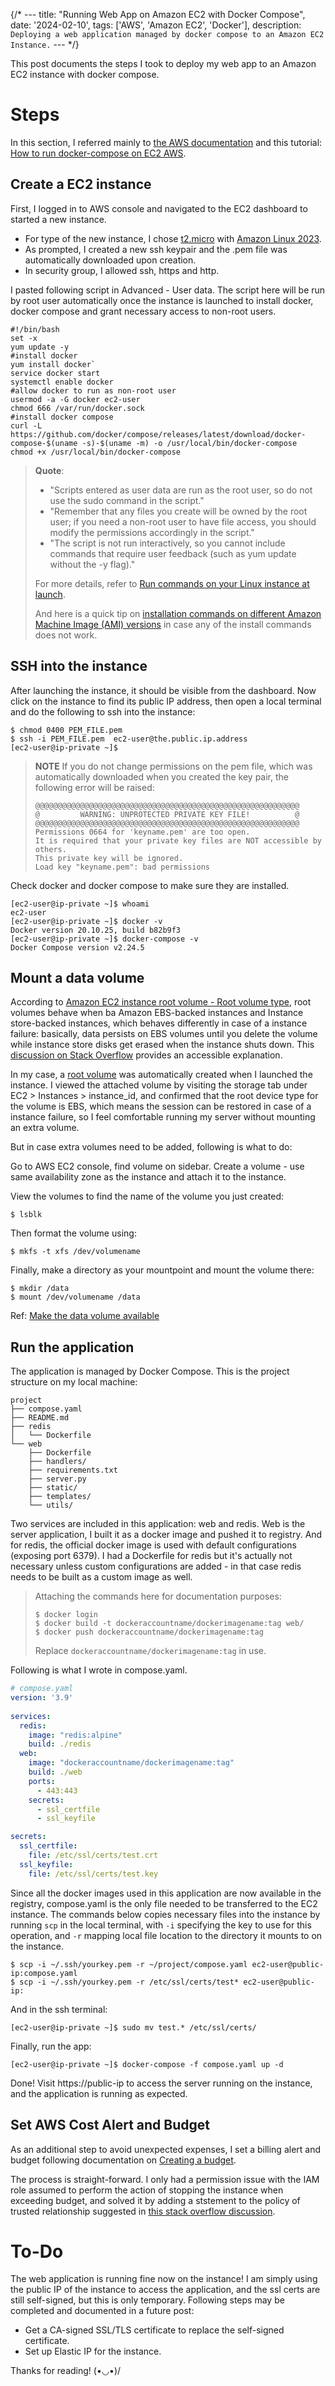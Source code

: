 {/* ---
title: "Running Web App on Amazon EC2 with Docker Compose",
date: '2024-02-10',
tags: ['AWS', 'Amazon EC2', 'Docker'],
description: `Deploying a web application managed by docker compose to an Amazon EC2 Instance.`
--- */}

This post documents the steps I took to deploy my web app to an Amazon EC2 instance with docker compose.

# Steps

In this section, I referred mainly to [the AWS documentation](https://docs.aws.amazon.com/AWSEC2/latest/UserGuide/EC2_GetStarted.html) and this tutorial: [How to run docker-compose on EC2 AWS](https://www.youtube.com/watch?v=gRgdnHHuvoI).

## Create a EC2 instance

First, I logged in to AWS console and navigated to the EC2 dashboard to started a new instance.

- For type of the new instance, I chose [t2.micro](https://aws.amazon.com/ec2/instance-types/t2/#:~:text=%240.002-,t2.micro,-1) with [Amazon Linux 2023](https://aws.amazon.com/linux/amazon-linux-2023/faqs/).
- As prompted, I created a new ssh keypair and the .pem file was automatically downloaded upon creation.
- In security group, I allowed ssh, https and http.

I pasted following script in Advanced - User data. The script here will be run by root user automatically once the instance is launched to install docker, docker compose and grant necessary access to non-root users.


```shell
#!/bin/bash
set -x
yum update -y
#install docker
yum install docker`
service docker start
systemctl enable docker
#allow docker to run as non-root user
usermod -a -G docker ec2-user
chmod 666 /var/run/docker.sock
#install docker compose
curl -L https://github.com/docker/compose/releases/latest/download/docker-compose-$(uname -s)-$(uname -m) -o /usr/local/bin/docker-compose
chmod +x /usr/local/bin/docker-compose
```

> **Quote**:
> - "Scripts entered as user data are run as the root user, so do not use the sudo command in the script."
> - "Remember that any files you create will be owned by the root user; if you need a non-root user to have file access, you should modify the permissions accordingly in the script."
> - "The script is not run interactively, so you cannot include commands that require user feedback (such as yum update without the -y flag)."
> 
> For more details, refer to [Run commands on your Linux instance at launch](https://docs.aws.amazon.com/AWSEC2/latest/UserGuide/user-data.html).
>
> And here is a quick tip on [installation commands on different Amazon Machine Image (AMI) versions](https://gist.github.com/npearce/6f3c7826c7499587f00957fee62f8ee9) in case any of the install commands does not work.


## SSH into the instance

After launching the instance, it should be visible from the dashboard. Now click on the instance to find its public IP address, then open a local terminal and do the following to ssh into the instance:

```shell
$ chmod 0400 PEM_FILE.pem
$ ssh -i PEM_FILE.pem  ec2-user@the.public.ip.address
[ec2-user@ip-private ~]$ 
```

> **NOTE**
> If you do not change permissions on the pem file, which was automatically downloaded when you created the key pair, the following error will be raised:
> ```shell
> @@@@@@@@@@@@@@@@@@@@@@@@@@@@@@@@@@@@@@@@@@@@@@@@@@@@@@@@@@@
> @         WARNING: UNPROTECTED PRIVATE KEY FILE!          @
> @@@@@@@@@@@@@@@@@@@@@@@@@@@@@@@@@@@@@@@@@@@@@@@@@@@@@@@@@@@
> Permissions 0664 for 'keyname.pem' are too open.
> It is required that your private key files are NOT accessible by others.
> This private key will be ignored.
> Load key "keyname.pem": bad permissions
> ```

Check docker and docker compose to make sure they are installed.

```shell
[ec2-user@ip-private ~]$ whoami
ec2-user
[ec2-user@ip-private ~]$ docker -v
Docker version 20.10.25, build b82b9f3
[ec2-user@ip-private ~]$ docker-compose -v
Docker Compose version v2.24.5
```
## Mount a data volume

According to [Amazon EC2 instance root volume - Root volume type](https://docs.aws.amazon.com/AWSEC2/latest/UserGuide/RootDeviceStorage.html), root volumes behave when ba Amazon EBS-backed instances and Instance store-backed instances, which behaves differently in case of a instance failure: basically, data persists on EBS volumes until you delete the volume while instance store disks get erased when the instance shuts down. This [discussion on Stack Overflow](https://stackoverflow.com/questions/74678898/what-does-ec2-store-and-why-does-it-even-need-a-storage-solution-like-ebs-or-ins) provides an accessible explanation. 

In my case, a [root volume](https://docs.aws.amazon.com/AWSEC2/latest/UserGuide/RootDeviceStorage.html) was automatically created when I launched the instance. I viewed the attached volume by visiting the storage tab under EC2 > Instances > instance_id, and confirmed that the root device type for the volume is EBS, which means the session can be restored in case of a instance failure, so I feel comfortable running my server without mounting an extra volume. 

But in case extra volumes need to be added, following is what to do:

Go to AWS EC2 console, find volume on sidebar. Create a volume - use same availability zone as the instance and attach it to the instance.

View the volumes to find the name of the volume you just created:
```shell
$ lsblk
```

Then format the volume using:
```shell
$ mkfs -t xfs /dev/volumename
```

Finally, make a directory as your mountpoint and mount the volume there:
```shell
$ mkdir /data
$ mount /dev/volumename /data
```

Ref: [Make the data volume available](https://docs.aws.amazon.com/AWSEC2/latest/UserGuide/step2-make-data-volume-available.html)

## Run the application

The application is managed by Docker Compose. This is the project structure on my local machine:

```shell
project
├── compose.yaml
├── README.md
├── redis
│   └── Dockerfile
└── web
    ├── Dockerfile
    ├── handlers/
    ├── requirements.txt
    ├── server.py
    ├── static/
    ├── templates/
    └── utils/
```

Two services are included in this application: web and redis. Web is the server application, I built it as a docker image and pushed it to registry. And for redis, the official docker image is used with default configurations (exposing port 6379). I had a Dockerfile for redis but it's actually not necessary unless custom configurations are added - in that case redis needs to be built as a custom image as well.

> Attaching the commands here for documentation purposes:
> ```shell
> $ docker login
> $ docker build -t dockeraccountname/dockerimagename:tag web/
> $ docker push dockeraccountname/dockerimagename:tag
> ```
> Replace `dockeraccountname/dockerimagename:tag` in use.


Following is what I wrote in compose.yaml. 

```yaml
# compose.yaml
version: '3.9'
  
services:
  redis:
    image: "redis:alpine"
    build: ./redis
  web:
    image: "dockeraccountname/dockerimagename:tag"
    build: ./web
    ports:
      - 443:443
    secrets:
      - ssl_certfile
      - ssl_keyfile

secrets:
  ssl_certfile:
    file: /etc/ssl/certs/test.crt
  ssl_keyfile:
    file: /etc/ssl/certs/test.key
```

Since all the docker images used in this application are now available in the registry, compose.yaml is the only file needed to be transferred to the EC2 instance. The commands below copies necessary files into the instance by running `scp` in the local terminal, with `-i` specifying the key to use for this operation, and `-r` mapping local file location to the directory it mounts to on the instance.

```shell
$ scp -i ~/.ssh/yourkey.pem -r ~/project/compose.yaml ec2-user@public-ip:compose.yaml
$ scp -i ~/.ssh/yourkey.pem -r /etc/ssl/certs/test* ec2-user@public-ip:
```

And in the ssh terminal:
```shell
[ec2-user@ip-private ~]$ sudo mv test.* /etc/ssl/certs/
```

Finally, run the app:
```shell
[ec2-user@ip-private ~]$ docker-compose -f compose.yaml up -d
```

Done! Visit https://public-ip to access the server running on the instance, and the application is running as expected.

## Set AWS Cost Alert and Budget

As an additional step to avoid unexpected expenses, I set a billing alert and budget following documentation on [Creating a budget](https://docs.aws.amazon.com/cost-management/latest/userguide/budgets-managing-costs.html).

The process is straight-forward. I only had a permission issue with the IAM role assumed to perform the action of stopping the instance when exceeding budget, and solved it by adding a ststement to the policy of trusted relationship suggested in [this stack overflow discussion](https://docs.aws.amazon.com/cost-management/latest/userguide/budgets-managing-costs.html).

# To-Do

The web application is running fine now on the instance! I am simply using the public IP of the instance to access the application, and the ssl certs are still self-signed, but this is only temporary. Following steps may be completed and documented in a future post:

- Get a CA-signed SSL/TLS certificate to replace the self-signed certificate.
- Set up Elastic IP for the instance.

Thanks for reading! (•◡•)/